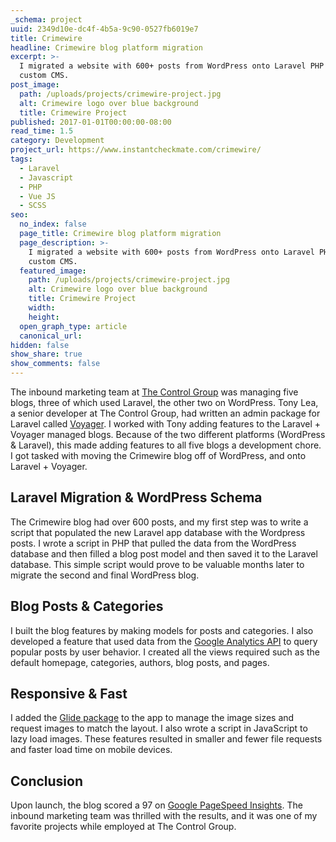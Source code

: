 ```yaml
---
_schema: project
uuid: 2349d10e-dc4f-4b5a-9c90-0527fb6019e7
title: Crimewire
headline: Crimewire blog platform migration
excerpt: >-
  I migrated a website with 600+ posts from WordPress onto Laravel PHP and a
  custom CMS.
post_image:
  path: /uploads/projects/crimewire-project.jpg
  alt: Crimewire logo over blue background
  title: Crimewire Project
published: 2017-01-01T00:00:00-08:00
read_time: 1.5
category: Development
project_url: https://www.instantcheckmate.com/crimewire/
tags:
  - Laravel
  - Javascript
  - PHP
  - Vue JS
  - SCSS
seo:
  no_index: false
  page_title: Crimewire blog platform migration
  page_description: >-
    I migrated a website with 600+ posts from WordPress onto Laravel PHP and a
    custom CMS.
  featured_image:
    path: /uploads/projects/crimewire-project.jpg
    alt: Crimewire logo over blue background
    title: Crimewire Project
    width:
    height:
  open_graph_type: article
  canonical_url:
hidden: false
show_share: true
show_comments: false
---
```

The inbound marketing team at [The Control Group](https://thecontrolgroup.com/) was managing five blogs, three of which used Laravel, the other two on WordPress. Tony Lea, a senior developer at The Control Group, had written an admin package for Laravel called [Voyager](https://laravelvoyager.com/). I worked with Tony adding features to the Laravel + Voyager managed blogs. Because of the two different platforms (WordPress & Laravel), this made adding features to all five blogs a development chore. I got tasked with moving the Crimewire blog off of WordPress, and onto Laravel + Voyager.

## Laravel Migration & WordPress Schema

The Crimewire blog had over 600 posts, and my first step was to write a script that populated the new Laravel app database with the Wordpress posts. I wrote a script in PHP that pulled the data from the WordPress database and then filled a blog post model and then saved it to the Laravel database. This simple script would prove to be valuable months later to migrate the second and final WordPress blog.

## Blog Posts & Categories

I built the blog features by making models for posts and categories. I also developed a feature that used data from the [Google Analytics API](https://developers.google.com/analytics/devguides/reporting/core/v4/) to query popular posts by user behavior. I created all the views required such as the default homepage, categories, authors, blog posts, and pages.

<ArticleImage path="/uploads/projects/crimewire-homepage.png" alt="Crimewire logo over blue background" ar="1440/790" />

## Responsive & Fast

I added the [Glide package](https://glide.thephpleague.com/) to the app to manage the image sizes and request images to match the layout. I also wrote a script in JavaScript to lazy load images. These features resulted in smaller and fewer file requests and faster load time on mobile devices.

## Conclusion

Upon launch, the blog scored a 97 on [Google PageSpeed Insights](https://developers.google.com/speed/pagespeed/insights/). The inbound marketing team was thrilled with the results, and it was one of my favorite projects while employed at The Control Group.